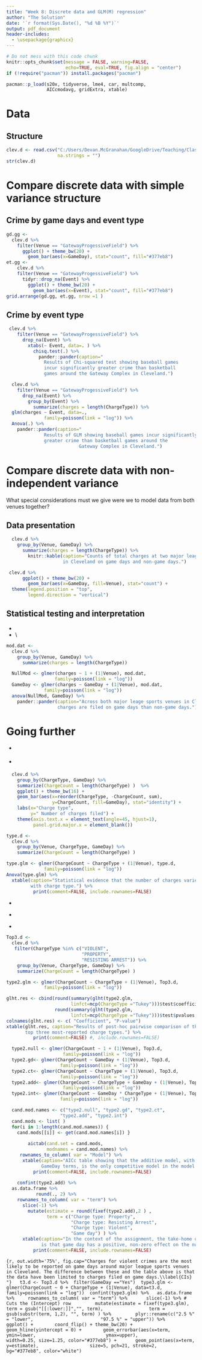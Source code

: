 ```yaml
---
title: "Week 8: Discrete data and GLM(M) regression"
author: "The Solution"
date: '`r format(Sys.Date(), "%d %B %Y")`'
output: pdf_document
header-includes:
  - \usepackage{graphicx}
---
```


```r
# Do not mess with this code chunk
knitr::opts_chunk$set(message = FALSE, warning=FALSE, 
                      echo=TRUE, eval=TRUE, fig.align = "center")
if (!require("pacman")) install.packages("pacman")

```



```r
pacman::p_load(s20x, tidyverse, lme4, car, multcomp, 
               AICcmodavg, gridExtra, xtable)
```

# Data 

## Structure 

```r
clev.d <- read.csv("C:/Users/Devan.McGranahan/GoogleDrive/Teaching/Classes/Analysis of Ecosystems/compiled notes/AoE course materials/example datasets/ClevelandCrimeData.csv", 
                   na.strings = "")
str(clev.d)
```

# Compare discrete data with simple variance structure

## Crime by game days and event type

```r
gd.gg <-
  clev.d %>%
    filter(Venue == "GatewayProgessiveField") %>%
      ggplot() + theme_bw(20) + 
        geom_bar(aes(x=GameDay), stat="count", fill="#377eb8")
et.gg <- 
    clev.d %>%
    filter(Venue == "GatewayProgessiveField") %>%
      tidyr::drop_na(Event) %>%
        ggplot() + theme_bw(20) + 
          geom_bar(aes(x=Event), stat="count", fill="#377eb8")
grid.arrange(gd.gg, et.gg, nrow =1 )
```

\clearpage 

## Crime by event type

\textsf{Basketball and baseball are played at the Gateway Complex, in the Quicken Loans Arena and Progressive Field, respectively. It appears more charges are filed on days with baseball games than basketball games. There are two options to test this hypothesis: }

\textsf{\textbf{Option 1:} The basic $\chi^2$ route:}

```r
 clev.d %>%
    filter(Venue == "GatewayProgessiveField") %>%
      drop_na(Event) %>%
        xtabs(~ Event, data=. ) %>%
          chisq.test(.) %>%
            pander::pander(caption="
              Results of Chi-squared test showing baseball games 
              incur significantly greater crime than basketball 
              games around the Gateway Complex in Cleveland.")
```

\textsf{\textbf{Option 2:} GLM with Poisson distribution:}

```r
  clev.d %>%
    filter(Venue == "GatewayProgessiveField") %>%
      drop_na(Event) %>%
        group_by(Event) %>%
          summarize(charges = length(ChargeType)) %>%
  glm(charges ~ Event, data=., 
              family=poisson(link = "log")) %>%
  Anova(.) %>% 
    pander::pander(caption="
              Results of GLM showing baseball games incur significantly 
              greater crime than basketball games around the 
                           Gateway Complex in Cleveland.")

```

\textsf{In each case, results indicate there are significantly more charges filed on days with baseball games then basketball games. My colleague and I have a couple thoughts on this. One, there are just a lot more baseball games played in a season than basketball games, and some rate like charges/event would be necessary. Also, NBA games are expensive! That's a different clientele than a bunch of bros getting cheap outfield seats and putting down a bunch of stadium beers before hitting the bars after the game and starting fights and committing property damage.}

# Compare discrete data with non-independent variance

What special considerations must we give were we to model data from both venues together?

\textsf{One must use a model sensitive to the fact that data from each venue are not independent. Thus venue should be included as a random effect to ensure variance is not pooled across venues in the model.}

## Data presentation 


```r
  clev.d %>%
    group_by(Venue, GameDay) %>%
      summarize(charges = length(ChargeType)) %>%
        knitr::kable(caption="Counts of total charges at two major league sports venues 
                     in Cleveland on game days and non-game days.")

```


```r
 clev.d %>%
      ggplot() + theme_bw(20) + 
        geom_bar(aes(x=GameDay, fill=Venue), stat="count") +
  theme(legend.position = "top", 
        legend.direction = "vertical")
```

## Statistical testing and interpretation

* \textsf{It is important that our model include Venue as a random effect and use a discrete distribution to account for the count data.}
* \textsf{A \texttt{glmer} with a Poisson distribution is appropriate for these data.} \\


```r
mod.dat <-   
  clev.d %>%
    group_by(Venue, GameDay) %>%
      summarize(charges = length(ChargeType))

  NullMod <- glmer(charges ~ 1 + (1|Venue), mod.dat, 
                  family=poisson(link = "log"))
  GameDay <- glmer(charges ~ GameDay + (1|Venue), mod.dat, 
              family=poisson(link = "log"))
  anova(NullMod, GameDay) %>% 
    pander::pander(caption="Across both major leage sports venues in Cleveland, more 
                   charges are filed on game days than non-game days.")
```

# Going further 

* \textsf{The number of charges does vary with charge type ($\chi^2$ = 167, \emph{P} < 0.001). } 

* \textsf{One might need to use another distribution but the Poisson continues to work well for these data. \\} 

```r
  clev.d %>%
    group_by(ChargeType, GameDay) %>%
    summarize(ChargeCount = length(ChargeType) )  %>%
    ggplot() + theme_bw(16) + 
    geom_bar(aes(x=reorder(ChargeType, -ChargeCount, sum),
                 y=ChargeCount, fill=GameDay), stat="identity") +
    labs(x="Charge type", 
         y=" Number of charges filed") +
    theme(axis.text.x = element_text(angle=45, hjust=1),
          panel.grid.major.x = element_blank())
```

```r
type.d <-
  clev.d %>%
    group_by(Venue, ChargeType, GameDay) %>%
    summarize(ChargeCount = length(ChargeType) )

type.glm <- glmer(ChargeCount ~ ChargeType + (1|Venue), type.d, 
              family=poisson(link = "log"))
Anova(type.glm) %>% 
  xtable(caption="Statistical evidence that the number of charges varies
         with charge type.") %>%
          print(comment=FALSE, include.rownames=FALSE)
```

\textsf{When focusing on just the three most-reported charge types:}

* \textsf{There are significant differences between the number of charges per type. In post-hoc pairwise comparisons, Violent crimes were more frequent than both property damage and resisting arrest (\emph{P} < 0.001 for each), but a trend towards fewer charges for resisting arrest than property damage was not statistically significant (\emph{P} = 0.19).} 

* \textsf{$AIC_c$-based model selection (Table \ref{tabCIs}) indicated that game day had an increasing effect on the number of charges for the three most-frequent charge types (95\% CI: 0.54\textendash 1.23).}

* \textsf{Charges for violent crimes were the most frequent, while rates for resisting arrest and property damage were substantially aobve zero but not different from each other (Fig. \ref{CIs}). \\}

```r
Top3.d <-
  clev.d %>%
   filter(ChargeType %in% c("VIOLENT",
                            "PROPERTY",
                            "RESISTING ARREST")) %>%
    group_by(Venue, ChargeType, GameDay) %>%
    summarize(ChargeCount = length(ChargeType) )

type2.glm <- glmer(ChargeCount ~ ChargeType + (1|Venue), Top3.d, 
              family=poisson(link = "log"))

glht.res <- cbind(round(summary(glht(type2.glm, 
                        linfct=mcp(ChargeType ="Tukey")))$test$coefficients,2), 
                  round(summary(glht(type2.glm, 
                        linfct=mcp(ChargeType ="Tukey")))$test$pvalues,2))
colnames(glht.res) <- c( "Coefficient", "P-value")
xtable(glht.res, caption="Results of post-hoc pairwise comparison of the
       top three most-reported charge types.") %>%
          print(comment=FALSE) #, include.rownames=FALSE)
``` 

```r
  type2.null <- glmer(ChargeCount ~ 1 + (1|Venue), Top3.d, 
                     family=poisson(link = "log"))
  type2.gd<- glmer(ChargeCount ~ GameDay + (1|Venue), Top3.d, 
                    family=poisson(link = "log"))
  type2.ct<- glmer(ChargeCount ~ ChargeType + (1|Venue), Top3.d, 
                    family=poisson(link = "log"))
  type2.add<- glmer(ChargeCount ~ ChargeType + GameDay + (1|Venue), Top3.d, 
                     family=poisson(link = "log"))
  type2.int<- glmer(ChargeCount ~ GameDay * ChargeType + (1|Venue), Top3.d, 
                    family=poisson(link = "log"))

  cand.mod.names <- c("type2.null", "type2.gd", "type2.ct", 
                    "type2.add", "type2.int")
  cand.mods <- list( ) 
  for(i in 1:length(cand.mod.names)) {
    cand.mods[[i]] <- get(cand.mod.names[i]) }
  
        aictab(cand.set = cand.mods, 
               modnames = cand.mod.names) %>%
     rownames_to_column( var = "Model") %>%
      xtable(caption="AICc table showing that the additive model, with ChargeType and 
             GameDay terms, is the only competitive model in the model set.") %>%
          print(comment=FALSE, include.rownames=FALSE)
   
    confint(type2.add) %>%
  as.data.frame %>%
           round(., 2) %>%
    rownames_to_column( var = "term") %>%
      slice(-1) %>%
        mutate(estimate = round(fixef(type2.add),2 ) ,
               term = c("Charge type: Property", 
                        "Charge type: Resisting Arrest", 
                        "Charge type: Violent", 
                        "Game day") ) %>%
      xtable(caption="In the context of the assignment, the take-home of this analysis 
             is that game day has a positive, non-zero effect on the number of charges filed.", label="tabCIs") %>%
          print(comment=FALSE, include.rownames=FALSE)
```


```{r, out.width='75%', fig.cap="Charges for violent crimes are the most likely to be reported on game days around major league sports venues in Cleveland. The difference between these and the table above is that the data have been limited to charges filed on game days.\\label{CIs} "}
  t3.d <- Top3.d %>%  filter(GameDay =="Yes")
 type3.glm <-  glmer(ChargeCount ~ 0 + ChargeType + (1|Venue), data=t3.d, 
                    family=poisson(link = "log")) 
confint(type3.glm) %>%
  as.data.frame %>%
    rownames_to_column( var = "term") %>%
      slice(-1) %>% # Cuts the (Intercept) row
        mutate(estimate = fixef(type3.glm),
               term = gsub("[[:lower:]]","", term), 
               term = gsub(substr(term, 1,2), "", term) ) %>%
        plyr::rename(c("2.5 %" = "lower", 
                       "97.5 %" = "upper")) %>%
  	ggplot() + 
  	  coord_flip() + theme_bw(20) +
  	  geom_hline(yintercept = 0) + 
  	  geom_errorbar(aes(x=term,
  	                    ymin=lower, 
  	                    ymax=upper), 
  	 	                width=0.25, size=1.25, color="#377eb8") +
  	  geom_point(aes(x=term, 
  	                 y=estimate), 
  	             size=5, pch=21, stroke=2, 
  	             bg="#377eb8", color="white")
```

\begin{figure}[!b]
\centering
\begin{minipage}{0.3\textwidth}
\caption{A map of downtown Cleveland showing crime clusters in the neighborhood of each major league sports venue. Blue circles denote charges filed on game days while red triangles denote charges filed on non-game days. Symbol size scales with number of charges reported at each location. }
\end{minipage}% 
\begin{minipage}{0.7\textwidth}
\includegraphics[width=1\textwidth]{gg_map-1}
\end{minipage}

\end{figure}


